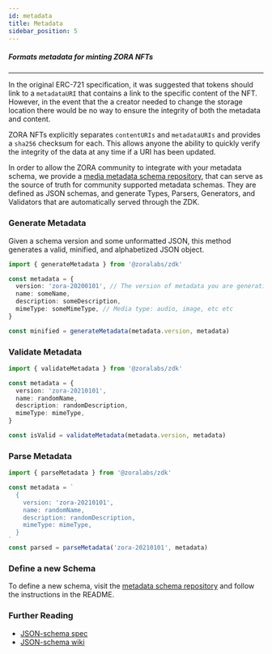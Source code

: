 ```yaml
---
id: metadata
title: Metadata
sidebar_position: 5
---
```


##### Formats metadata for minting ZORA NFTs

---

In the original ERC-721 specification, it was suggested that tokens should link to a `metadataURI` that contains a link to the specific content of the NFT.
However, in the event that the a creator needed to change the storage location there would be no way to ensure the integrity of both the metadata and content.

ZORA NFTs explicitly separates `contentURIs` and `metadataURIs` and provides a `sha256` checksum for each.
This allows anyone the ability to quickly verify the integrity of the data at any time if a URI has been updated.

In order to allow the ZORA community to integrate with your metadata schema, we provide a [media metadata schema repository](https://github.com/ourzora/media-metadata-schemas),
that can serve as the source of truth for community supported metadata schemas. They are defined as JSON schemas,
and generate Types, Parsers, Generators, and Validators that are automatically served through the ZDK.

### Generate Metadata

Given a schema version and some unformatted JSON, this method generates a valid, minified, and alphabetized JSON object.

```typescript
import { generateMetadata } from '@zoralabs/zdk'

const metadata = {
  version: 'zora-20200101', // The version of metadata you are generating
  name: someName,
  description: someDescription,
  mimeType: someMimeType, // Media type: audio, image, etc etc
}

const minified = generateMetadata(metadata.version, metadata)
```

### Validate Metadata

```typescript
import { validateMetadata } from '@zoralabs/zdk'

const metadata = {
  version: 'zora-20210101',
  name: randomName,
  description: randomDescription,
  mimeType: mimeType,
}

const isValid = validateMetadata(metadata.version, metadata)
```

### Parse Metadata

```typescript
import { parseMetadata } from '@zoralabs/zdk'

const metadata = `
  {
    version: 'zora-20210101',
    name: randomName,
    description: randomDescription,
    mimeType: mimeType,
  }
`
const parsed = parseMetadata('zora-20210101', metadata)
```

### Define a new Schema

To define a new schema, visit the [metadata schema repository](https://github.com/ourzora/media-metadata-schemas) and follow the instructions in the README.

### Further Reading

- [JSON-schema spec](https://datatracker.ietf.org/doc/html/draft-zyp-json-schema-04)
- [JSON-schema wiki](https://github.com/json-schema/json-schema/wiki)
